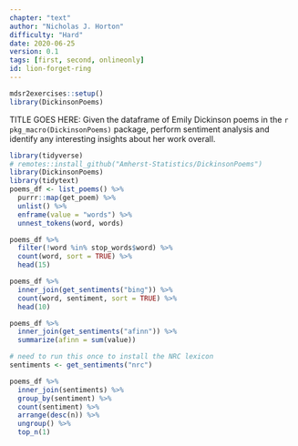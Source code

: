 ```yaml
---
chapter: "text"
author: "Nicholas J. Horton"
difficulty: "Hard"
date: 2020-06-25 
version: 0.1
tags: [first, second, onlineonly]
id: lion-forget-ring
---
```


```r
mdsr2exercises::setup()
library(DickinsonPoems)
```

TITLE GOES HERE: Given the dataframe of Emily Dickinson poems in the `r pkg_macro(DickinsonPoems)` package, perform sentiment analysis and identify any interesting insights about her work overall.  

```r
library(tidyverse)
# remotes::install_github("Amherst-Statistics/DickinsonPoems")
library(DickinsonPoems)
library(tidytext)
poems_df <- list_poems() %>%
  purrr::map(get_poem) %>%
  unlist() %>%
  enframe(value = "words") %>%
  unnest_tokens(word, words)
```

<!--begin-answer-->

```r
poems_df %>%
  filter(!word %in% stop_words$word) %>%
  count(word, sort = TRUE) %>%
  head(15)

poems_df %>%
  inner_join(get_sentiments("bing")) %>%
  count(word, sentiment, sort = TRUE) %>%
  head(10)

poems_df %>%
  inner_join(get_sentiments("afinn")) %>%
  summarize(afinn = sum(value))
```

```r
# need to run this once to install the NRC lexicon
sentiments <- get_sentiments("nrc")
```

```r
poems_df %>%
  inner_join(sentiments) %>%
  group_by(sentiment) %>%
  count(sentiment) %>%
  arrange(desc(n)) %>%
  ungroup() %>%
  top_n(1)
```

<!--end-answer-->


